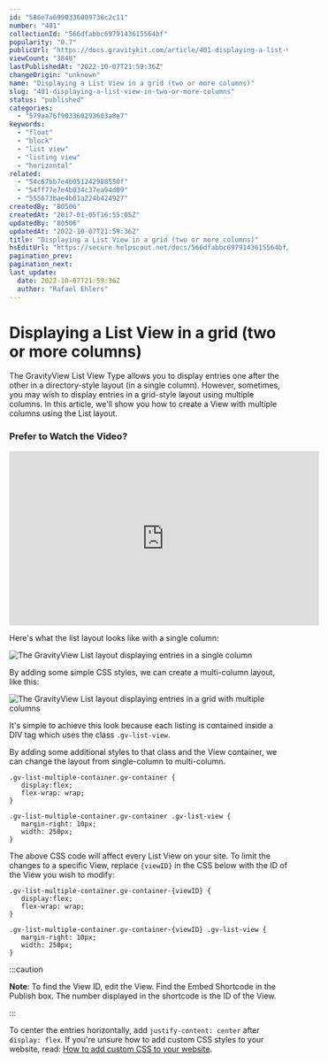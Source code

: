 ```yaml
---
id: "586e7a6990336009736c2c11"
number: "401"
collectionId: "566dfabbc6979143615564bf"
popularity: "0.7"
publicUrl: "https://docs.gravitykit.com/article/401-displaying-a-list-view-in-two-or-more-columns"
viewCount: "3848"
lastPublishedAt: "2022-10-07T21:59:36Z"
changeOrigin: "unknown"
name: "Displaying a List View in a grid (two or more columns)"
slug: "401-displaying-a-list-view-in-two-or-more-columns"
status: "published"
categories: 
  - "579aa76f903360293603a8e7"
keywords: 
  - "float"
  - "block"
  - "list view"
  - "listing view"
  - "horizontal"
related: 
  - "54c67bb7e4b051242988550f"
  - "54ff77e7e4b034c37ea94d09"
  - "555673bae4b01a224b424927"
createdBy: "80506"
createdAt: "2017-01-05T16:55:05Z"
updatedBy: "80506"
updatedAt: "2022-10-07T21:59:36Z"
title: "Displaying a List View in a grid (two or more columns)"
hsEditUrl: "https://secure.helpscout.net/docs/566dfabbc6979143615564bf/article/586e7a6990336009736c2c11"
pagination_prev: 
pagination_next: 
last_update:
  date: 2022-10-07T21:59:36Z
  author: "Rafael Ehlers"
---
```


# Displaying a List View in a grid (two or more columns)

The GravityView List View Type allows you to display entries one after the other in a directory-style layout (in a single column). However, sometimes, you may wish to display entries in a grid-style layout using multiple columns. In this article, we'll show you how to create a View with multiple columns using the List layout.

### Prefer to Watch the Video?

<iframe allow="accelerometer; autoplay; clipboard-write; encrypted-media; gyroscope; picture-in-picture" allowfullscreen="" frameborder="0" height="315" src="https://www.youtube.com/embed/HRRQBGizqII" title="YouTube video player" width="560"></iframe>

Here's what the list layout looks like with a single column:

![The GravityView List layout displaying entries in a single column](https://s3.amazonaws.com/helpscout.net/docs/assets/54c58489e4b051242988532c/images/633eb13662a58869ee5ef260/file-AvR3xio9xX.jpg)

By adding some simple CSS styles, we can create a multi-column layout, like this:

![The GravityView List layout displaying entries in a grid with multiple columns](https://s3.amazonaws.com/helpscout.net/docs/assets/54c58489e4b051242988532c/images/633eb14c9f7c1931ee00710f/file-Qg2anESdk6.jpg)

It's simple to achieve this look because each listing is contained inside a DIV tag which uses the class `.gv-list-view`.

By adding some additional styles to that class and the View container, we can change the layout from single-column to multi-column.

```
.gv-list-multiple-container.gv-container {
   display:flex;
   flex-wrap: wrap;
}

.gv-list-multiple-container.gv-container .gv-list-view {
   margin-right: 10px;
   width: 250px;
}
```

The above CSS code will affect every List View on your site. To limit the changes to a specific View, replace `{viewID}` in the CSS below with the ID of the View you wish to modify:

```
.gv-list-multiple-container.gv-container-{viewID} {
   display:flex;
   flex-wrap: wrap;
}

.gv-list-multiple-container.gv-container-{viewID} .gv-list-view {
   margin-right: 10px;
   width: 250px;
}
```


:::caution

**Note**: To find the View ID, edit the View. Find the Embed Shortcode in the Publish box. The number displayed in the shortcode is the ID of the View.

:::

  To center the entries horizontally, add `justify-content: center` after `display: flex`. If you're unsure how to add custom CSS styles to your website, read: [How to add custom CSS to your website](https://docs.gravitykit.com/article/246-adding-custom-css-to-your-website).